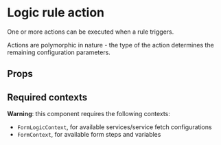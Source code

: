 

<Meta of={ActionStories} />

# Logic rule action

One or more actions can be executed when a rule triggers.

Actions are polymorphic in nature - the type of the action determines the remaining configuration
parameters.

<Canvas>
  <Story of={ActionStories.ServiceFetch} />
</Canvas>

## Props

<ArgsTable of={Action} />

## Required contexts

**Warning**: this component requires the following contexts:

- `FormLogicContext`, for available services/service fetch configurations
- `FormContext`, for available form steps and variables
